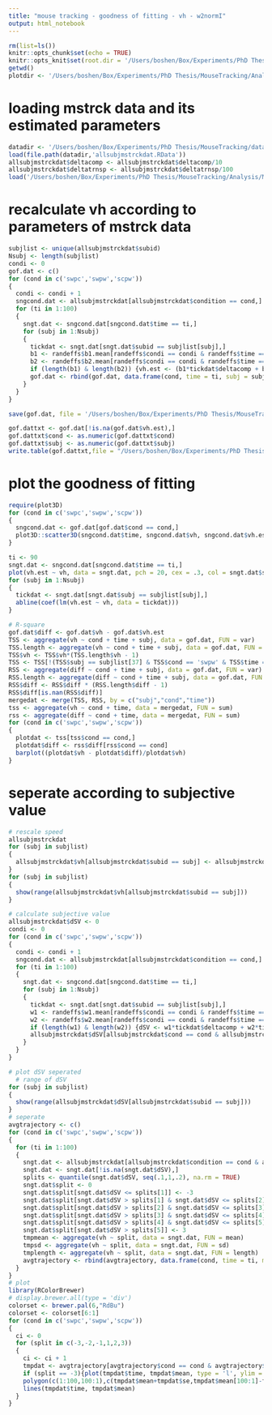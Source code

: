 ```yaml
---
title: "mouse tracking - goodness of fitting - vh - w2normI"
output: html_notebook
---
```


```r
rm(list=ls())
knitr::opts_chunk$set(echo = TRUE)
knitr::opts_knit$set(root.dir = '/Users/boshen/Box/Experiments/PhD Thesis/MouseTracking/Analysis/MsTrck_RelativeWeight_Stan_vh_NoIntercept-w2normI/goodness of fitting')
getwd()
plotdir <- '/Users/boshen/Box/Experiments/PhD Thesis/MouseTracking/Analysis/MsTrck_RelativeWeight_Stan_vh_NoIntercept-w2normI/goodness of fitting'
```

# loading mstrck data and its estimated parameters
```r
datadir <- '/Users/boshen/Box/Experiments/PhD Thesis/MouseTracking/data'
load(file.path(datadir,'allsubjmstrckdat.RData'))
allsubjmstrckdat$deltacomp <- allsubjmstrckdat$deltacomp/10
allsubjmstrckdat$deltatrnsp <- allsubjmstrckdat$deltatrnsp/100
load('/Users/boshen/Box/Experiments/PhD Thesis/MouseTracking/Analysis/MsTrck_RelativeWeight_Stan_vh_NoIntercept-w2normI/Extract_RandomEffects/randeffs.RData')
```

# recalculate vh according to parameters of mstrck data
```r
subjlist <- unique(allsubjmstrckdat$subid)
Nsubj <- length(subjlist)
condi <- 0
gof.dat <- c()
for (cond in c('swpc','swpw','scpw'))
{
  condi <- condi + 1
  sngcond.dat <- allsubjmstrckdat[allsubjmstrckdat$condition == cond,]
  for (ti in 1:100)
  {
    sngt.dat <- sngcond.dat[sngcond.dat$time == ti,]
    for (subj in 1:Nsubj)
    {
      tickdat <- sngt.dat[sngt.dat$subid == subjlist[subj],]
      b1 <- randeffs$b1.mean[randeffs$condi == condi & randeffs$time == ti & randeffs$subid == subj]
      b2 <- randeffs$b2.mean[randeffs$condi == condi & randeffs$time == ti & randeffs$subid == subj]
      if (length(b1) & length(b2)) {vh.est <- (b1*tickdat$deltacomp + b2*tickdat$deltatrnsp)*500}else{vh.est = NaN*tickdat$deltacomp}
      gof.dat <- rbind(gof.dat, data.frame(cond, time = ti, subj = subjlist[subj], vh = tickdat$vh, vh.est, trial = tickdat$trial))
    }
  }
}

save(gof.dat, file = '/Users/boshen/Box/Experiments/PhD Thesis/MouseTracking/Analysis/MsTrck_RelativeWeight_Stan_vh_NoIntercept-w2normI/goodness of fitting/gof.dat.RData')

gof.dattxt <- gof.dat[!is.na(gof.dat$vh.est),]
gof.dattxt$cond <- as.numeric(gof.dattxt$cond)
gof.dattxt$subj <- as.numeric(gof.dattxt$subj)
write.table(gof.dattxt,file = "/Users/boshen/Box/Experiments/PhD Thesis/MouseTracking/Analysis/MsTrck_RelativeWeight_Stan_vh_NoIntercept-w2normI/goodness of fitting/gof.dat.txt",row.names=F,append = FALSE, quote = F, sep = "\t", eol = "\n")
```
# plot the goodness of fitting
```r
require(plot3D)
for (cond in c('swpc','swpw','scpw'))
{
  sngcond.dat <- gof.dat[gof.dat$cond == cond,]
  plot3D::scatter3D(sngcond.dat$time, sngcond.dat$vh, sngcond.dat$vh.est, colvar = sngcond.dat$time, pch = 20, cex = 0.1)
}

ti <- 90
sngt.dat <- sngcond.dat[sngcond.dat$time == ti,]
plot(vh.est ~ vh, data = sngt.dat, pch = 20, cex = .3, col = sngt.dat$subj)
for (subj in 1:Nsubj)
{
  tickdat <- sngt.dat[sngt.dat$subj == subjlist[subj],]
  abline(coef(lm(vh.est ~ vh, data = tickdat)))
}

# R-square
gof.dat$diff <- gof.dat$vh - gof.dat$vh.est
TSS <- aggregate(vh ~ cond + time + subj, data = gof.dat, FUN = var)
TSS.length <- aggregate(vh ~ cond + time + subj, data = gof.dat, FUN = length)
TSS$vh <- TSS$vh*(TSS.length$vh - 1)
TSS <- TSS[!(TSS$subj == subjlist[37] & TSS$cond == 'swpw' & TSS$time == 100),]
RSS <- aggregate(diff ~ cond + time + subj, data = gof.dat, FUN = var)
RSS.length <- aggregate(diff ~ cond + time + subj, data = gof.dat, FUN = length)
RSS$diff <- RSS$diff * (RSS.length$diff - 1)
RSS$diff[is.nan(RSS$diff)]
mergedat <- merge(TSS, RSS, by = c("subj","cond","time"))
tss <- aggregate(vh ~ cond + time, data = mergedat, FUN = sum)
rss <- aggregate(diff ~ cond + time, data = mergedat, FUN = sum)
for (cond in c('swpc','swpw','scpw'))
{
  plotdat <- tss[tss$cond == cond,]
  plotdat$diff <- rss$diff[rss$cond == cond]
  barplot((plotdat$vh - plotdat$diff)/plotdat$vh)
}
```

# seperate according to subjective value
```r
# rescale speed
allsubjmstrckdat
for (subj in subjlist)
{
  allsubjmstrckdat$vh[allsubjmstrckdat$subid == subj] <- allsubjmstrckdat$vh[allsubjmstrckdat$subid == subj]/max(abs(allsubjmstrckdat$vh[allsubjmstrckdat$subid == subj]))
}
for (subj in subjlist)
{
  show(range(allsubjmstrckdat$vh[allsubjmstrckdat$subid == subj]))
}

# calculate subjective value
allsubjmstrckdat$dSV <- 0
condi <- 0
for (cond in c('swpc','swpw','scpw'))
{
  condi <- condi + 1
  sngcond.dat <- allsubjmstrckdat[allsubjmstrckdat$condition == cond,]
  for (ti in 1:100)
  {
    sngt.dat <- sngcond.dat[sngcond.dat$time == ti,]
    for (subj in 1:Nsubj)
    {
      tickdat <- sngt.dat[sngt.dat$subid == subjlist[subj],]
      w1 <- randeffs$w1.mean[randeffs$condi == condi & randeffs$time == ti & randeffs$subid == subj]
      w2 <- randeffs$w2.mean[randeffs$condi == condi & randeffs$time == ti & randeffs$subid == subj]
      if (length(w1) & length(w2)) {dSV <- w1*tickdat$deltacomp + w2*tickdat$deltatrnsp}else{dSV <- NaN*tickdat$deltacomp}
      allsubjmstrckdat$dSV[allsubjmstrckdat$cond == cond & allsubjmstrckdat$time == ti & allsubjmstrckdat$subid == subjlist[subj]] <- dSV
    }
  }
}

# plot dSV seperated
  # range of dSV
for (subj in subjlist)
{
  show(range(allsubjmstrckdat$dSV[allsubjmstrckdat$subid == subj]))
}
# seperate
avgtrajectory <- c()
for (cond in c('swpc','swpw','scpw'))
{
  for (ti in 1:100)
  {
    sngt.dat <- allsubjmstrckdat[allsubjmstrckdat$condition == cond & allsubjmstrckdat$time == ti,]
    sngt.dat <- sngt.dat[!is.na(sngt.dat$dSV),] 
    splits <- quantile(sngt.dat$dSV, seq(.1,1,.2), na.rm = TRUE)
    sngt.dat$split <- 0
    sngt.dat$split[sngt.dat$dSV <= splits[1]] <- -3
    sngt.dat$split[sngt.dat$dSV > splits[1] & sngt.dat$dSV <= splits[2]] <- -2
    sngt.dat$split[sngt.dat$dSV > splits[2] & sngt.dat$dSV <= splits[3]] <- -1
    sngt.dat$split[sngt.dat$dSV > splits[3] & sngt.dat$dSV <= splits[4]] <- 1
    sngt.dat$split[sngt.dat$dSV > splits[4] & sngt.dat$dSV <= splits[5]] <- 2
    sngt.dat$split[sngt.dat$dSV > splits[5]] <- 3
    tmpmean <- aggregate(vh ~ split, data = sngt.dat, FUN = mean)
    tmpsd <- aggregate(vh ~ split, data = sngt.dat, FUN = sd)
    tmplength <- aggregate(vh ~ split, data = sngt.dat, FUN = length)
    avgtrajectory <- rbind(avgtrajectory, data.frame(cond, time = ti, mean = tmpmean$vh, se = tmpsd$vh/sqrt(tmplength$vh), split = tmpmean$split))
  }
}
# plot
library(RColorBrewer)
# display.brewer.all(type = 'div')
colorset <- brewer.pal(6,"RdBu")
colorset <- colorset[6:1]
for (cond in c('swpc','swpw','scpw'))
{
  ci <- 0
  for (split in c(-3,-2,-1,1,2,3))
  {
    ci <- ci + 1
    tmpdat <- avgtrajectory[avgtrajectory$cond == cond & avgtrajectory$split == split,]
    if (split == -3){plot(tmpdat$time, tmpdat$mean, type = 'l', ylim = c(-.5,.5))}else{lines(tmpdat$time, tmpdat$mean)}
    polygon(c(1:100,100:1),c(tmpdat$mean+tmpdat$se,tmpdat$mean[100:1]-tmpdat$se[100:1]), border = NA, col = colorset[ci])
    lines(tmpdat$time, tmpdat$mean)
  }
}
```


